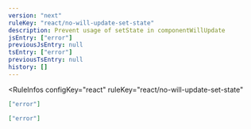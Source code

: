 ```yaml
---
version: "next"
ruleKey: "react/no-will-update-set-state"
description: Prevent usage of setState in componentWillUpdate
jsEntry: ["error"]
previousJsEntry: null
tsEntry: ["error"]
previousTsEntry: null
history: []
---
```


<RuleInfos 
  configKey="react" 
  ruleKey="react/no-will-update-set-state" 
>

```json
["error"]
```

```json
["error"]
```

</RuleInfos>
